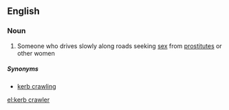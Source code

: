 ==English==

===Noun===
{{en-noun}}

# {{UK}} Someone who drives slowly along roads seeking [[sex]] from [[prostitute]]s or other women

=====Synonyms=====
*[[kerb crawling]]

[[el:kerb crawler]]